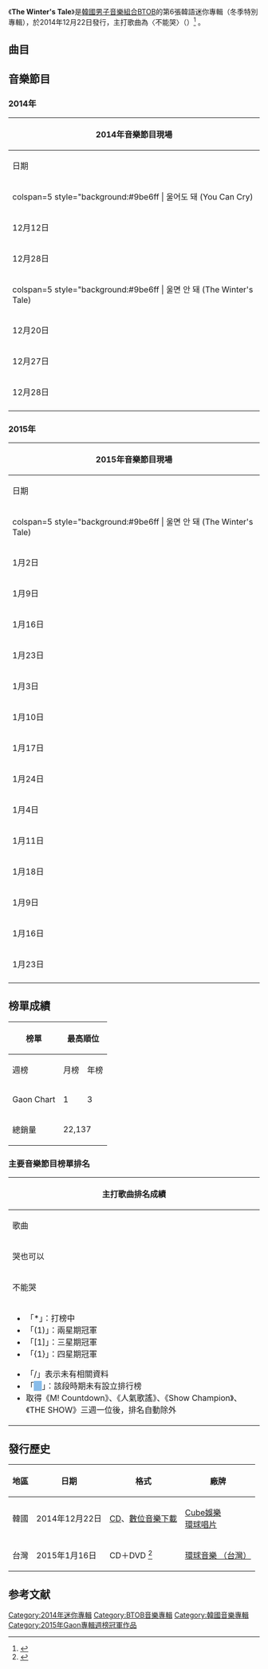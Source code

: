 {{Infobox Album
| Name = The Winter's Tale
| Cover = BTOB The Winter's Tale.jpg
| Artist = [[BTOB|BTOB]]
| Type = EP
| Released = 2014年12月22日<ref name="Release">{{cite web|title=BTOB reveal 3rd MV teaser for holiday song 'The Winter's Tale'|url=http://www.allkpop.com/article/2014/12/btob-reveal-3rd-mv-teaser-for-holiday-song-the-winters-tale|date=2014-12-20|accessdate=2014-12-24|language=en|archive-date=2014-12-24|archive-url=https://web.archive.org/web/20141224140545/http://www.allkpop.com/article/2014/12/btob-reveal-3rd-mv-teaser-for-holiday-song-the-winters-tale|dead-url=no}}</ref>
| Format = [[CD|CD]]、[[數位音樂下載|數位音樂下載]]
| Recorded = 2014年
| Genre = {{hlist | [[韓語流行音樂|韓語流行音樂]] | [[舞蹈|舞蹈]] | [[Ballad|Ballad]]<ref>{{Cite web |url=https://www.melon.com/album/detail.htm?albumId=2293456 |title=The Winter's Tale - Melon |accessdate=2018-07-03 |archive-date=2019-04-03 |archive-url=https://web.archive.org/web/20190403174254/https://www.melon.com/album/detail.htm%3FalbumId%3D2293456 |dead-url=no }}</ref>}}
| Length = 19:42
| Label = {{hlist | [[Cube娛樂|Cube娛樂]] | [[環球唱片|環球唱片]]}}
| Producer = 洪勝成（{{lang|ko|홍승성}}）
| Certification  = 
| Chart position = * 週榜最高排名第1位<small>（2015年1月10日，[[Gaon_Chart|Gaon]]）</small> 
* 月榜最高排名第3位<small>（2014年12月，[[Gaon_Chart|Gaon]]）</small> 
| Last album = [[Move_(BTOB迷你專輯)|Move]]<br>（2014年）
| This album = '''The Winter's Tale'''<br>（2014年）
| Next album = [[Complete_(BTOB專輯)|Complete]]<br>（2015年）
| misc       = {{Extra chronology
| artist     = BTOB音樂作品
| type       = EP
| prev_title = [[WOW（JPN_ver.）|WOW（JPN ver.）]]
| prev_year  = 2014
| title      = The Winter's Tale
| year       = 2014
| next_title = [[未來（明天）|未來（明天）]]
| next_year  = 2015
}}
{{Singles
 | Type           = EP
 | Single 1       = 哭也可以（{{lang|ko|울어도 돼}}）
 | Single 1 date  = {{Start date|2014|12|3}}
 | Single 2       = 不能哭（{{lang|ko|울면 안 돼}}）
 | Single 2 date  = {{Start date|2014|12|22}}
}}
{{External music video|Type=EP|{{Plainlist}}
* {{Youtube|ICVx-mi3eYI|울어도 돼 (You Can Cry)}}
* {{Youtube|CWAhNgjB5jM|울면 안 돼 (The Winter's Tale)}}
}}
}}

《'''The Winter's Tale'''》是[[韓國|韓國]][[男子音樂組合|男子音樂組合]][[BTOB|BTOB]]的第6張韓語迷你專輯（冬季特別專輯），於2014年12月22日發行，主打歌曲為〈不能哭〉（{{lang-ko|울면 안 돼}}）<ref>{{cite web|title=BTOB is ready for Christmas with 'The Winter's Tale'!|url=http://www.allkpop.com/article/2014/12/btob-is-ready-for-christmas-with-the-winters-tale|date=2014-12-21|accessdate=2014-12-24|language=en|archive-date=2014-12-24|archive-url=https://web.archive.org/web/20141224140448/http://www.allkpop.com/article/2014/12/btob-is-ready-for-christmas-with-the-winters-tale|dead-url=no}}</ref>
。

== 曲目 ==
{{Track listing
| total_length    = 19:42

| title1            = 哭也可以
| note1             = {{lang|ko|울어도 돼}}
| music1            = Jerry.L<br>韓熙俊（{{lang|ko|한희준}}）
| lyrics1           = Jerry.L<br>韓熙俊（{{lang|ko|한희준}}）
| arranger1         = Jerry.L
| length1           = 3:37

| title2            = '''不能哭'''
| note2             = {{lang|ko|울면 안 돼}}
| music2            = 任炫植<br>鄭鎰勳
| lyrics2           = [[任炫植|任炫植]]<br>[[鄭鎰勳|鄭鎰勳]]
| arranger2         = 任炫植<br>鄭鎰勳<br>孫英鎮（{{lang|ko|손영진}}）
| length2           = 4:19

| title3           = 一口
| note3            = {{lang|ko|한 모금}}
| music3           = Good Life<br>（[[龍俊亨|龍俊亨]]、金泰洙（{{lang|ko|김태주}}））
| lyrics3          = Good Life<br>（[[龍俊亨|龍俊亨]]、金泰洙（{{lang|ko|김태주}}））<br>[[李旼赫|李旼赫]]<br>鄭鎰勳
| arranger3        = Good Life<br>（[[龍俊亨|龍俊亨]]、金泰洙（{{lang|ko|김태주}}））
| length3          = 3:49

| title4           = 喝吧！
| note4            = {{lang|ko|마쎠!}}
| music4           = 任炫植<br>鄭鎰勳
| lyrics4          = 鄭鎰勳<br>李旼赫<br>[[辛東根|Peniel]]
| arranger4        = 任炫植<br>鄭鎰勳
| length4          = 4:10

| title5           = 因為是聖誕節
| note5            = {{lang|ko|크리스마스라서}}
| music5           = 孫英鎮<br>Ferdy
| lyrics5          = 孫英鎮<br>Ferdy<br>鄭鎰勳
| arranger5        = 孫英鎮<br>Ferdy
| length5          = 3:45

}}

== 音樂節目 ==
=== 2014年 ===
{| class="wikitable" style="text-align:center"
! colspan=5 | 2014年音樂節目現場
|-
! 日期 !! 電視台 !! 節目名稱 !! 舞台片段 !! 備註
|-
! colspan=5 style="background:#9be6ff | 울어도 돼 (You Can Cry)
|-
| 12月12日
| [[KBS|KBS]]
| [[Music_Bank|Music Bank]]
| <ref>{{Cite web |url=https://www.youtube.com/watch?v=aUxm-eVBYMo |title=141212 |accessdate=2018-07-07 |archive-date=2019-02-18 |archive-url=https://web.archive.org/web/20190218043909/https://www.youtube.com/watch?v=aUxm-eVBYMo |dead-url=no }}</ref>
| rowspan=2 | Comeback Stage
|-
| 12月28日
| [[SBS_(韓國)|SBS]]
| [[人氣歌謠|人氣歌謠]]
| <ref>{{Cite web |url=https://www.youtube.com/watch?v=lADgP2uA5Eg |title=141228 |accessdate=2018-07-07 |archive-date=2019-02-18 |archive-url=https://web.archive.org/web/20190218043909/https://www.youtube.com/watch?v=lADgP2uA5Eg |dead-url=no }}</ref>
|-
! colspan=5 style="background:#9be6ff | 울면 안 돼 (The Winter's Tale)
|-
| 12月20日
| rowspan=2 | [[MBC|MBC]]
| rowspan=2 | [[Show!_音樂中心|Show! 音樂中心]]
| <ref>{{Cite web |url=https://www.youtube.com/watch?v=1h3IbctgO4Q |title=141220 |accessdate=2018-07-07 |archive-date=2019-02-18 |archive-url=https://web.archive.org/web/20190218043909/https://www.youtube.com/watch?v=1h3IbctgO4Q |dead-url=no }}</ref>
| Comeback Stage
|-
| 12月27日
| <ref>{{Cite web |url=https://www.youtube.com/watch?v=g3mGV4bprsQ |title=141227 |accessdate=2020-06-21 |archive-date=2020-02-09 |archive-url=https://web.archive.org/web/20200209065458/https://www.youtube.com/watch?v=g3mGV4bprsQ |dead-url=no }}</ref>
| rowspan=2 | 
|-
| 12月28日
| SBS
| 人氣歌謠
| <ref>{{Cite web |url=https://www.youtube.com/watch?v=SqQmQsjTv7w |title=141228 |accessdate=2018-07-07 |archive-date=2019-02-18 |archive-url=https://web.archive.org/web/20190218043909/https://www.youtube.com/watch?v=SqQmQsjTv7w |dead-url=no }}</ref>
|-
|}

=== 2015年 ===
{| class="wikitable" style="text-align:center"
! colspan=5 | 2015年音樂節目現場
|-
! 日期 !! 電視台 !! 節目名稱 !! 舞台片段 !! 備註
|-
! colspan=5 style="background:#9be6ff | 울면 안 돼 (The Winter's Tale)
|-
| 1月2日
| rowspan=4 | KBS
| rowspan=4 | Music Bank
| <ref>{{Cite web |url=https://www.youtube.com/watch?v=zYTW50u4duo |title=150102 |accessdate=2018-07-07 |archive-date=2015-01-03 |archive-url=https://web.archive.org/web/20150103032128/https://www.youtube.com/watch?v=zYTW50u4duo |dead-url=no }}</ref>
| rowspan=3 |
|-
| 1月9日
| <ref>{{Cite web |url=https://www.youtube.com/watch?v=5dyAQ-eTSLI |title=150109 |accessdate=2018-07-07 |archive-date=2016-10-19 |archive-url=https://web.archive.org/web/20161019190950/https://www.youtube.com/watch?v=5dyAQ-eTSLI |dead-url=no }}</ref>
|-
| 1月16日
| <ref>{{Cite web |url=https://www.youtube.com/watch?v=PsaPibh9IOQ |title=150116 |accessdate=2018-07-07 |archive-date=2015-01-17 |archive-url=https://web.archive.org/web/20150117084523/https://www.youtube.com/watch?v=PsaPibh9IOQ |dead-url=no }}</ref>
|-
| 1月23日
| <ref>{{Cite web |url=https://www.youtube.com/watch?v=U_ypf3TsoEY |title=150123 |accessdate=2018-07-07 |archive-date=2016-10-09 |archive-url=https://web.archive.org/web/20161009163435/https://www.youtube.com/watch?v=U_ypf3TsoEY |dead-url=no }}</ref>
| Goodbye Stage
|-
| 1月3日
| rowspan=4 | MBC
| rowspan=4 | Show! 音樂中心
| <ref>{{Cite web |url=https://www.youtube.com/watch?v=9Bn8oCXsQ84 |title=150103 |accessdate=2018-07-07 |archive-date=2015-05-08 |archive-url=https://web.archive.org/web/20150508192221/https://www.youtube.com/watch?v=9Bn8oCXsQ84 |dead-url=no }}</ref>
| rowspan=3 | 
|-
| 1月10日
| <ref>{{Cite web |url=https://www.youtube.com/watch?v=uMSyVDuOPxU |title=150110 |accessdate=2018-07-07 |archive-date=2019-12-27 |archive-url=https://web.archive.org/web/20191227221811/https://www.youtube.com/watch?v=uMSyVDuOPxU |dead-url=no }}</ref>
|-
| 1月17日
| <ref>{{Cite web |url=https://www.youtube.com/watch?v=wWiYAwrCY6A |title=150117 |accessdate=2018-07-07 |archive-date=2017-12-29 |archive-url=https://web.archive.org/web/20171229153308/https://www.youtube.com/watch?v=wWiYAwrCY6A |dead-url=no }}</ref>
|-
| 1月24日
| <ref>[https://www.youtube.com/watch?v=yXfgTVh_FvE 150124]</ref>
| Goodbye Stage
|-
| 1月4日
| rowspan=3 | SBS
| rowspan=3 | 人氣歌謠
| <ref>{{Cite web |url=https://www.youtube.com/watch?v=sw6zgGMisx4 |title=150104 |accessdate=2018-07-07 |archive-date=2019-02-18 |archive-url=https://web.archive.org/web/20190218043909/https://www.youtube.com/watch?v=sw6zgGMisx4 |dead-url=no }}</ref>
| rowspan=5 | 
|-
| 1月11日
| <ref>{{Cite web |url=https://www.youtube.com/watch?v=oiO3KELsTTg |title=150111 |accessdate=2018-07-07 |archive-date=2019-01-10 |archive-url=https://web.archive.org/web/20190110152119/https://www.youtube.com/watch?v=oiO3KELsTTg |dead-url=no }}</ref>
|-
| 1月18日
| <ref>{{Cite web |url=https://www.youtube.com/watch?v=voF4GfTUrAM |title=150118 |accessdate=2018-07-07 |archive-date=2019-02-18 |archive-url=https://web.archive.org/web/20190218043909/https://www.youtube.com/watch?v=voF4GfTUrAM |dead-url=no }}</ref>
|-
| 1月9日
| rowspan=3 | [[阿里郎電視台|阿里郎電視台]]
| rowspan=3 | Simply Kpop
| <ref>{{Cite web |url=https://www.youtube.com/watch?v=NN2bSKd_0Vg |title=150109 |accessdate=2018-07-07 |archive-date=2018-09-12 |archive-url=https://web.archive.org/web/20180912080904/https://www.youtube.com/watch?v=NN2bSKd_0Vg |dead-url=no }}</ref>
|-
| 1月16日
| <ref>{{Cite web |url=https://www.youtube.com/watch?v=e57vwPdFUng |title=150116 |accessdate=2018-07-07 |archive-date=2019-02-18 |archive-url=https://web.archive.org/web/20190218043909/https://www.youtube.com/watch?v=e57vwPdFUng |dead-url=no }}</ref>
|-
| 1月23日
| <ref>{{Cite web |url=https://www.youtube.com/watch?v=LmMBJ-KAimc |title=150123 |accessdate=2018-07-07 |archive-date=2019-02-18 |archive-url=https://web.archive.org/web/20190218043909/https://www.youtube.com/watch?v=LmMBJ-KAimc |dead-url=no }}</ref>
| Goodbye Stage
|-
|}

== 榜單成績 ==
{| class="wikitable sortable" style="text-align:center"
|-
! rowspan=2 | 榜單
! colspan=3 | 最高順位
! rowspan=2 | 參考資料
|-
! 週榜
! 月榜
! 年榜
|-
! Gaon Chart
| 1
| 3
| 75
| rowspan=2 | <ref>{{cite web|url=http://www.gaonchart.co.kr/main/section/chart/album.gaon?nationGbn=T&serviceGbn=&targetTime=03&hitYear=2015&termGbn=week|title=2015년 03주차 Album Chart|work=Gaon Charts|accessdate=2014-12-25|language=ko|deadurl=yes|archiveurl=https://web.archive.org/web/20150413094216/http://www.gaonchart.co.kr/main/section/chart/album.gaon?nationGbn=T&serviceGbn=&targetTime=03&hitYear=2015&termGbn=week|archivedate=2015-04-13}}</ref><ref>{{cite web|url=http://www.gaonchart.co.kr/main/section/chart/online.gaon?nationGbn=T&serviceGbn=ALL&targetTime=01&hitYear=2015&termGbn=week|title=2015년 01주차 Digital Chart|work=Gaon Chart|accessdate=2014-12-25|language=ko|deadurl=yes|archiveurl=https://web.archive.org/web/20170217142914/http://www.gaonchart.co.kr/main/section/chart/online.gaon?nationGbn=T&serviceGbn=ALL&targetTime=01&hitYear=2015&termGbn=week|archivedate=2017-02-17}}
:; 不能哭
:* 週榜：7
:* 月榜：59
:; 哭也可以
:* 週榜：24
:* 月榜：33</ref>
|-
! 總銷量
| colspan=3 | 22,137
|}

=== 主要音樂節目榜單排名 ===
{|class="wikitable" style="font-size:small"
! colspan="8" | 主打歌曲排名成績
|-
! 歌曲
! <small>[[Mnet媒體|Mnet]]<br />《[[M_Countdown|M Countdown]]》</small>
! <small>[[KBS第2頻道|KBS2]]<br />《[[音樂銀行|Music Bank]]》</small>
! <small>[[文化廣播_(韓國)|MBC]]<br />《[[Show!_音樂中心|Show! 音樂中心]]》</small>
! <small>[[SBS_(韓國)|SBS]]<br />《[[人氣歌謠|人氣歌謠]]》</small>
! <small>[[MBC_Plus_Media|MBC Music]]<br>《[[Show_Champion|Show Champion]]》</small>
! <small>[[SBS_MTV|SBS MTV]] <br />《[[THE_SHOW_(SBS_MTV節目)|THE SHOW]]》</small>
! 備註
|-
| 哭也可以 || / || 36 || 18 || 24 || bgcolor="#88bcea" |   || rowspan=2 {{n/a|無打歌放送}} || rowspan=2 | 
|-
| 不能哭 || 4 || 3 || 10 || 8 || bgcolor="#88bcea" |   
|-
| colspan="8" |
{{col-begin}}
{{col-2}}
*「*」：打榜中
*「(1)」：兩星期冠軍
*「[1]」：三星期冠軍
*「{1}」：四星期冠軍
{{col-break}}
*「/」表示未有相關資料
*「<span style="background:#88bcea">　</span>」：該段時期未有設立排行榜
* 取得《M! Countdown》、《人氣歌謠》、《Show Champion》、《THE SHOW》三週一位後，排名自動除外
{{col-end}}
|}

==發行歷史==
{| class="wikitable"
|-
! scope="col"| 地區 !! 日期 !! 格式 !! 廠牌 
|-
! 韓國
! 2014年12月22日
| [[CD|CD]]、[[數位音樂下載|數位音樂下載]]
! [[Cube娛樂|Cube娛樂]]<br>[[環球唱片|環球唱片]]
|-
! 台灣
! 2015年1月16日
| CD＋DVD <ref>{{cite web|url=http://www.5music.com.tw/CDList-C.asp?cdno=436385678672|title=五大唱片|publisher=五大唱片|accessdate=2015-01-15|language=|archive-date=2015-01-15|archive-url=https://web.archive.org/web/20150115095648/http://www.5music.com.tw/CDList-C.asp?cdno=436385678672|dead-url=no}}</ref>
! [[環球音樂_(台灣)|環球音樂 （台灣）]]
|}

==参考文献==
{{reflist}}
{{BTOB}}
{{Gaon專輯週榜冠軍 (2015年)|2015年1月10日}}
[[Category:2014年迷你專輯|Category:2014年迷你專輯]]
[[Category:BTOB音樂專輯|Category:BTOB音樂專輯]]
[[Category:韓國音樂專輯|Category:韓國音樂專輯]]
[[Category:2015年Gaon專輯週榜冠軍作品|Category:2015年Gaon專輯週榜冠軍作品]]